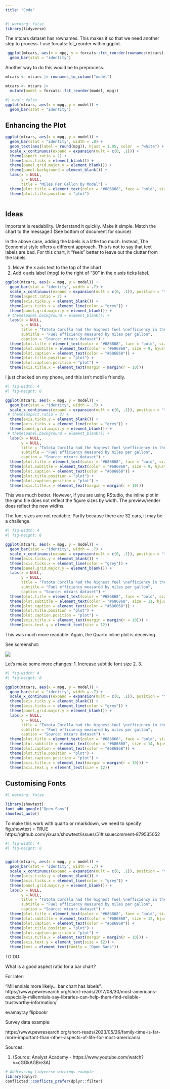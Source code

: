 ```yaml
---
title: "Code"
---
```


```r
#| warning: false
library(tidyverse)
```

The mtcars dataset has rownames. This makes it so that we need another step to process. I use forcats::fct_reorder within ggplot.

```r
 ggplot(mtcars, aes(x = mpg, y = forcats::fct_reorder(rownames(mtcars), mpg))) +
  geom_bar(stat = "identity")

```

Another way to do this would be to preprocess.

```r
mtcars <- mtcars |> rownames_to_column("model")
```

```r
mtcars <- mtcars |>
  mutate(model = forcats::fct_reorder(model, mpg))
```

```r
#| eval: false
ggplot(mtcars, aes(x = mpg, y = model)) +
  geom_bar(stat = "identity")
```

## Enhancing the Plot

```r
ggplot(mtcars, aes(x = mpg, y = model)) +
  geom_bar(stat = "identity", width = .8) +
  geom_text(aes(label = round(mpg)), hjust = 1.05, color  = "white") +
  scale_x_continuous(expand = expansion(mult = c(0, .1))) +
  theme(aspect.ratio = 2) +
  theme(axis.ticks = element_blank()) +
  theme(panel.grid.major.y = element_blank()) +
  theme(panel.background = element_blank()) +
  labs(x = NULL, 
       y = NULL,
       title = "Miles Per Gallon by Model") +
  theme(plot.title = element_text(color = "#686868", face = 'bold', size = 12, hjust = 0)) +
  theme(plot.title.position = "plot")



```

## Ideas

Important is readability. Understand it quickly. Make it simple. Match the chart to the message.1 (See bottom of document for source)

In the above case, adding the labels is a little too much. Instead, The Economist style offers a different approach. This is not to say that text labels are bad. For this chart, it "feels" better to leave out the clutter from the labels.

1.  Move the x axis text to the top of the chart
2.  Add x axis label (mpg) to the right of "30" in the x axis ticks label.

```r
ggplot(mtcars, aes(x = mpg, y = model)) +
  geom_bar(stat = "identity", width = .7) +
  scale_x_continuous(expand = expansion(mult = c(0, .1)), position = "top") +
  theme(aspect.ratio = 2) +
  theme(axis.ticks.y = element_blank()) +
  theme(axis.ticks.x = element_line(color = "grey")) +
  theme(panel.grid.major.y = element_blank()) +
 # theme(panel.background = element_blank()) +
  labs(x = NULL, 
       y = NULL,
       title = "Totota Corolla had the highest fuel \nefficiency in the mtcars dataset",
       subtitle = "Fuel efficiency measured by miles per gallon",
       caption = "Source: mtcars dataset") +
  theme(plot.title = element_text(color = "#686868", face = 'bold', size = 12, hjust = 0)) +
  theme(plot.subtitle = element_text(color = "#686868", size = 9, hjust = 0)) +
  theme(plot.caption = element_text(color = "#686868")) +
  theme(plot.title.position = "plot") +
  theme(plot.caption.position = "plot") +
  theme(axis.title.x = element_text(margin = margin(r = 10))) 


```

I just checked on my phone, and this isn't mobile friendly.

```r
#| fig-width: 4
#| fig-height: 8

ggplot(mtcars, aes(x = mpg, y = model)) +
  geom_bar(stat = "identity", width = .7) +
  scale_x_continuous(expand = expansion(mult = c(0, .1)), position = "top") +
 # theme(aspect.ratio = 2) +
  theme(axis.ticks.y = element_blank()) +
  theme(axis.ticks.x = element_line(color = "grey")) +
  theme(panel.grid.major.y = element_blank()) +
 # theme(panel.background = element_blank()) +
  labs(x = NULL, 
       y = NULL,
       title = "Totota Corolla had the highest fuel \nefficiency in the mtcars dataset",
       subtitle = "Fuel efficiency measured by miles per gallon",
       caption = "Source: mtcars dataset") +
  theme(plot.title = element_text(color = "#686868", face = 'bold', size = 12, hjust = 0)) +
  theme(plot.subtitle = element_text(color = "#686868", size = 9, hjust = 0)) +
  theme(plot.caption = element_text(color = "#686868")) +
  theme(plot.title.position = "plot") +
  theme(plot.caption.position = "plot") +
  theme(axis.title.x = element_text(margin = margin(r = 10))) 
```

This was much better. However, if you are using RStudio, the inline plot in the qmd file does not reflect the figure sizes by width. The preview/render does reflect the new widths.

The font sizes are not readable. Partly because there are 32 cars, it may be a challenge.

```r
#| fig-width: 4
#| fig-height: 8

ggplot(mtcars, aes(x = mpg, y = model)) +
  geom_bar(stat = "identity", width = .7) +
  scale_x_continuous(expand = expansion(mult = c(0, .1)), position = "top") +
  theme(axis.ticks.y = element_blank()) +
  theme(axis.ticks.x = element_line(color = "grey")) +
  theme(panel.grid.major.y = element_blank()) +
  labs(x = NULL, 
       y = NULL,
       title = "Totota Corolla had the highest fuel \nefficiency in the mtcars dataset",
       subtitle = "Fuel efficiency measured by miles per gallon",
       caption = "Source: mtcars dataset") +
  theme(plot.title = element_text(color = "#686868", face = 'bold', size = 16, hjust = 0)) +
  theme(plot.subtitle = element_text(color = "#686868", size = 11, hjust = 0)) +
  theme(plot.caption = element_text(color = "#686868")) +
  theme(plot.title.position = "plot") +
  theme(plot.caption.position = "plot") +
  theme(axis.title.x = element_text(margin = margin(r = 10))) +
  theme(axis.text.y = element_text(size = 12))
```

This was much more readable. Again, the Quarto inline plot is deceiving.

See screenshot:

![](images/quarto%20-%20inline%20plot.png)



Let's make some more changes:
1. Increase subtitle font size
2. 
3.

```r
#| fig-width: 4
#| fig-height: 8

ggplot(mtcars, aes(x = mpg, y = model)) +
  geom_bar(stat = "identity", width = .7) +
  scale_x_continuous(expand = expansion(mult = c(0, .1)), position = "top") +
  theme(axis.ticks.y = element_blank()) +
  theme(axis.ticks.x = element_line(color = "grey")) +
  theme(panel.grid.major.y = element_blank()) +
  labs(x = NULL, 
       y = NULL,
       title = "Totota Corolla had the highest fuel \nefficiency in the mtcars dataset",
       subtitle = "Fuel efficiency measured by miles per gallon",
       caption = "Source: mtcars dataset") +
  theme(plot.title = element_text(color = "#686868", face = 'bold', size = 16, hjust = 0)) +
  theme(plot.subtitle = element_text(color = "#686868", size = 14, hjust = 0)) +
  theme(plot.caption = element_text(color = "#686868")) +
  theme(plot.title.position = "plot") +
  theme(plot.caption.position = "plot") +
  theme(axis.title.x = element_text(margin = margin(r = 10))) +
  theme(axis.text.y = element_text(size = 12))
```


## Customising Fonts

```r
#| warning: false

library(showtext)
font_add_google("Open Sans")
showtext_auto()
```


To make this work with quarto or rmarkdown, we need to specify fig.showtext = TRUE 
https://github.com/yixuan/showtext/issues/51#issuecomment-879535052

```r
#| fig-width: 4
#| fig-height: 8


ggplot(mtcars, aes(x = mpg, y = model)) +
  geom_bar(stat = "identity", width = .7) +
  scale_x_continuous(expand = expansion(mult = c(0, .1)), position = "top") +
  theme(axis.ticks.y = element_blank()) +
  theme(axis.ticks.x = element_line(color = "grey")) +
  theme(panel.grid.major.y = element_blank()) +
  labs(x = NULL, 
       y = NULL,
       title = "Totota Corolla had the highest fuel \nefficiency in the mtcars dataset",
       subtitle = "Fuel efficiency measured by miles per gallon",
       caption = "Source: mtcars dataset") +
  theme(plot.title = element_text(color = "#686868", face = 'bold', size = 16, hjust = 0)) +
  theme(plot.subtitle = element_text(color = "#686868", size = 12, hjust = 0)) +
  theme(plot.caption = element_text(color = "#686868")) +
  theme(plot.title.position = "plot") +
  theme(plot.caption.position = "plot") +
  theme(axis.title.x = element_text(margin = margin(r = 10))) +
  theme(axis.text.y = element_text(size = 12)) +
  theme(text = element_text(family = "Open Sans"))
```

TO DO:

What is a good aspect ratio for a bar chart?

For later:

"Millennials more likely... bar chart has labels". https://www.pewresearch.org/short-reads/2017/08/30/most-americans-especially-millennials-say-libraries-can-help-them-find-reliable-trustworthy-information/

evamayray flipbookr

Survey data example:

https://www.pewresearch.org/short-reads/2023/05/26/family-time-is-far-more-important-than-other-aspects-of-life-for-most-americans/

Sources:

1.  (Source: Analyst Academy - https://www.youtube.com/watch?v=cGGkAGBre3A)


```r
# Addressing tidyverse warnings example
library(dplyr)
conflicted::conflicts_prefer(dplyr::filter)
```
